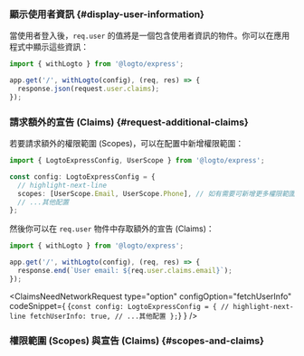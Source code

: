 

### 顯示使用者資訊 \{#display-user-information}

當使用者登入後，`req.user` 的值將是一個包含使用者資訊的物件。你可以在應用程式中顯示這些資訊：

```ts title="app.ts"
import { withLogto } from '@logto/express';

app.get('/', withLogto(config), (req, res) => {
  response.json(request.user.claims);
});
```

### 請求額外的宣告 (Claims) \{#request-additional-claims}

<FindUserInfoMissing method="req.user" />

<ScopesAndClaimsIntroduction />

若要請求額外的權限範圍 (Scopes)，可以在配置中新增權限範圍：

```ts title="app.ts"
import { LogtoExpressConfig, UserScope } from '@logto/express';

const config: LogtoExpressConfig = {
  // highlight-next-line
  scopes: [UserScope.Email, UserScope.Phone], // 如有需要可新增更多權限範圍
  // ...其他配置
};
```

然後你可以在 `req.user` 物件中存取額外的宣告 (Claims)：

```ts title="app.ts"
import { withLogto } from '@logto/express';

app.get('/', withLogto(config), (req, res) => {
  response.end(`User email: ${req.user.claims.email}`);
});
```

<ClaimsNeedNetworkRequest
  type="option"
  configOption="fetchUserInfo"
  codeSnippet={
    <CodeBlock language="ts" title="app.ts">{`const config: LogtoExpressConfig = {
  // highlight-next-line
  fetchUserInfo: true,
  // ...其他配置
};`}</CodeBlock>
  }
/>

### 權限範圍 (Scopes) 與宣告 (Claims) \{#scopes-and-claims}

<ScopesAndClaims />
